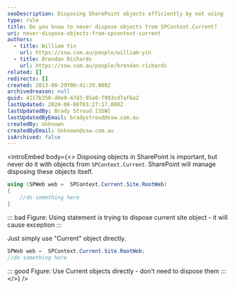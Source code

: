 ```yaml
---
seoDescription: Disposing SharePoint objects efficiently by not using `SPContext.Current` objects that SharePoint manages itself.
type: rule
title: Do you know to never dispose objects from SPContext.Current?
uri: never-dispose-objects-from-spcontext-current
authors:
  - title: William Yin
    url: https://ssw.com.au/people/william-yin
  - title: Brendan Richards
    url: https://ssw.com.au/people/brendan-richards
related: []
redirects: []
created: 2013-08-29T00:41:29.000Z
archivedreason: null
guid: 4117b350-d8e9-47d3-95a0-f993cd7af6a2
lastUpdated: 2024-06-08T03:27:17.000Z
lastUpdatedBy: Brady Stroud [SSW]
lastUpdatedByEmail: bradystroud@ssw.com.au
createdBy: Unknown
createdByEmail: Unknown@ssw.com.au
isArchived: false
---
```


<introEmbed
  body={<>
Disposing objects in SharePoint is important, but never do it with objects from `SPContext.Current`. SharePoint will manage disposing these objects itself.

```csharp
using (SPWeb web =  SPContext.Current.Site.RootWeb)
{
    //do something here
}
```

::: bad
Figure: Using statement is trying to dispose current site object - it will cause exception
:::

Just simply use "Current" object directly.

```csharp
SPWeb web =  SPContext.Current.Site.RootWeb;
//do something here
```

::: good
Figure: Use Current objects directly - don't need to dispose them
:::
  </>}
/>
